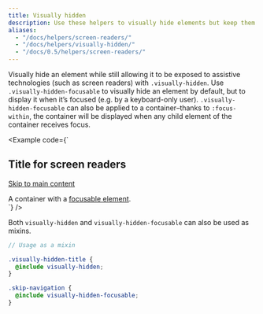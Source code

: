 ```yaml
---
title: Visually hidden
description: Use these helpers to visually hide elements but keep them accessible to assistive technologies.
aliases:
  - "/docs/helpers/screen-readers/"
  - "/docs/helpers/visually-hidden/"
  - "/docs/0.5/helpers/screen-readers/"
---
```


Visually hide an element while still allowing it to be exposed to assistive technologies (such as screen readers) with `.visually-hidden`. Use `.visually-hidden-focusable` to visually hide an element by default, but to display it when it’s focused (e.g. by a keyboard-only user). `.visually-hidden-focusable` can also be applied to a container–thanks to `:focus-within`, the container will be displayed when any child element of the container receives focus.

<Example code={`<h2 class="visually-hidden">Title for screen readers</h2>
  <a class="visually-hidden-focusable" href="#content">Skip to main content</a>
  <div class="visually-hidden-focusable">A container with a <a href="#">focusable element</a>.</div>`} />

Both `visually-hidden` and `visually-hidden-focusable` can also be used as mixins.

```scss
// Usage as a mixin

.visually-hidden-title {
  @include visually-hidden;
}

.skip-navigation {
  @include visually-hidden-focusable;
}
```
